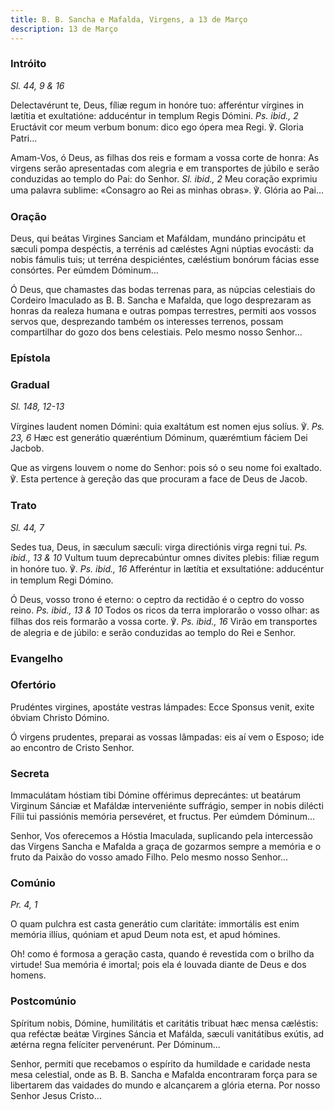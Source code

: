 ```yaml
---
title: B. B. Sancha e Mafalda, Virgens, a 13 de Março
description: 13 de Março
---
```


### Intróito

<em>Sl. 44, 9 & 16</em>

<div class="side-by-side not-content">

Delectavérunt te, Deus, fíliæ regum in honóre tuo: afferéntur vírgines in lætítia et exultatióne: adducéntur in templum Regis Dómini. <em>Ps. ibid., 2</em> Eructávit cor meum verbum bonum: dico ego ópera mea Regi. ℣. Gloria Patri...

Amam-Vos, ó Deus, as filhas dos reis e formam a vossa corte de honra: As virgens serão apresentadas com alegria e em transportes de júbilo e serão conduzidas ao templo do Pai: do Senhor. <em>Sl. ibid., 2</em> Meu coração exprimiu uma palavra sublime: «Consagro ao Rei as minhas obras». ℣. Glória ao Pai...

</div>

### Oração

<div class="side-by-side not-content">

Deus, qui beátas Virgines Sanciam et Mafáldam, mundáno principátu et sæculi pompa despéctis, a terrénis ad cæléstes Agni núptias evocásti: da nobis fámulis tuis; ut terréna despiciéntes, cæléstium bonórum fácias esse consórtes. Per eúmdem Dóminum...

Ó Deus, que chamastes das bodas terrenas para, as núpcias celestiais do Cordeiro Imaculado as B. B. Sancha e Mafalda, que logo desprezaram as honras da realeza humana e outras pompas terrestres, permiti aos vossos servos que, desprezando também os interesses terrenos, possam compartilhar do gozo dos bens celestiais. Pelo mesmo nosso Senhor...

</div>

### Epístola


<LinkCard
  href="/missal/comumm/19muitasvirgensmartires#epístola"
  title="Muitas Virgens Mártires"
/>

### Gradual

<em>Sl. 148, 12-13</em>

<div class="side-by-side not-content">

Vírgines laudent nomen Dómini: quia exaltátum est nomen ejus solíus. ℣. <em>Ps. 23, 6</em> Hæc est generátio quæréntium Dóminum, quærémtium fáciem Dei Jacbob.

Que as virgens louvem o nome do Senhor: pois só o seu nome foi exaltado. ℣. Esta pertence à gereção das que procuram a face de Deus de Jacob.

</div>

### Trato

<em>Sl. 44, 7</em>

<div class="side-by-side not-content">

Sedes tua, Deus, in sæculum sæculi: virga directiónis virga regni tui. <em>Ps. ibid., 13 & 10</em> Vultum tuum deprecabúntur omnes divites plebis: filiæ regum in honóre tuo. ℣. <em>Ps. ibid., 16</em> Afferéntur in lætítia et exsultatióne: adducéntur in templum Regi Dómino.

Ó Deus, vosso trono é eterno: o ceptro da rectidão é o ceptro do vosso reino. <em>Ps. ibid., 13 & 10</em> Todos os ricos da terra implorarão o vosso olhar: as filhas dos reis formarão a vossa corte. ℣. <em>Ps. ibid., 16</em> Virão em transportes de alegria e de júbilo: e serão conduzidas ao templo do Rei e Senhor.

</div>

### Evangelho

<LinkCard
  href="/missal/comumm/17virgensmartires1#evangelho"
  title="Virgens Mártires - Missa Loquébar"
/>

### Ofertório

<div class="side-by-side not-content">

Prudéntes virgines, apostáte vestras lámpades: Ecce Sponsus venit, exite óbviam Christo Dómino.

Ó virgens prudentes, preparai as vossas lâmpadas: eis aí vem o Esposo; ide ao encontro de Cristo Senhor.

</div>

### Secreta

<div class="side-by-side not-content">

Immaculátam hóstiam tibi Dómine offérimus deprecántes: ut beatárum Virginum Sánciæ et Mafáldæ interveniénte suffrágio, semper in nobis dilécti Fílii tui passiónis memória persevéret, et fructus. Per eúmdem Dóminum...

Senhor, Vos oferecemos a Hóstia Imaculada, suplicando pela intercessão das Virgens Sancha e Mafalda a graça de gozarmos sempre a memória e o fruto da Paixão do vosso amado Filho. Pelo mesmo nosso Senhor...

</div>

### Comúnio

<em>Pr. 4, 1</em>

<div class="side-by-side not-content">

O quam pulchra est casta generátio cum claritáte: immortális est enim memória illíus, quóniam et apud Deum nota est, et apud hómines.

Oh! como é formosa a geração casta, quando é revestida com o brilho da virtude! Sua memória é imortal; pois ela é louvada diante de Deus e dos homens.

</div>

### Postcomúnio

<div class="side-by-side not-content">

Spíritum nobis, Dómine, humilitátis et caritátis tribuat hæc mensa cæléstis: qua reféctæ beátæ Virgines Sáncia et Mafálda, sæculi vanitátibus exútis, ad ætérna regna felíciter pervenérunt. Per Dóminum...

Senhor, permiti que recebamos o espírito da humildade e caridade nesta mesa celestial, onde as B. B. Sancha e Mafalda encontraram força para se libertarem das vaidades do mundo e alcançarem a glória eterna. Por nosso Senhor Jesus Cristo...

</div>
